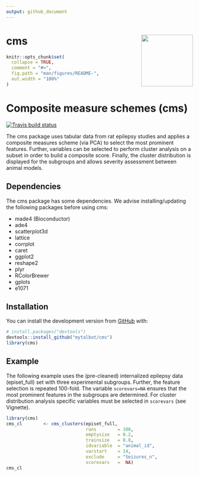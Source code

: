 ```yaml
---
output: github_document
---
```


<!-- README.md is generated from README.Rmd. Please edit that file -->

# cms <img src="https://talbotsr.com/cms/logo.png" align="right" height="139" />
  
```r
knitr::opts_chunk$set(
  collapse = TRUE,
  comment = "#>",
  fig.path = "man/figures/README-",
  out.width = "100%"
)
```
# Composite measure schemes (cms)

<!-- badges: start -->
[![Travis build status](https://travis-ci.org/mytalbot/cms.svg?branch=master)](https://travis-ci.org/r-lib/usethis)
<!-- badges: end -->


The cms package uses tabular data from rat epilepsy studies and applies a composite measures scheme (via PCA) to select the most prominent features. Further, variables can be selected to perform cluster analysis on a subset in order to build a composite score. Finally, the cluster distribution is displayed for the subgroups and allows severity assessment between animal models.

## Dependencies
The cms package has some dependencies. We advise installing/updating the following packages before using cms:  

* made4 (Bioconductor)
* ade4  
* scatterplot3d  
* lattice  
* corrplot  
* caret  
* ggplot2  
* reshape2  
* plyr  
* RColorBrewer  
* gplots  
* e1071  

## Installation
You can install the development version from [GitHub](https://github.com/) with:
  
``` r
# install.packages("devtools")
devtools::install_github("mytalbot/cms")
library(cms)
```

## Example
The following example uses the (pre-cleaned) internalized epilepsy data (episet_full) set with three experimental subgroups. Further, the feature selection is repeated 100-fold. The variable `scorevars=NA` ensures that the most prominent features in the subgroups are determined. For cluster distribution analysis specific variables must be selected in `scorevars` (see Vignette).

```r
library(cms)
cms_cl        <- cms_clusters(episet_full, 
                              runs        = 100, 
                              emptysize   = 0.2, 
                              trainsize   = 0.8, 
                              idvariable  = "animal_id", 
                              varstart    = 14, 
                              exclude     = "Seizures_n",
                              scorevars   =  NA) 
cms_cl

```




